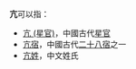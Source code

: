 '''亢'''可以指：
*[[亢_(星官)|亢 (星官)]]，中國古代[[星官|星官]]
*[[亢宿|亢宿]]，中國古代[[二十八宿|二十八宿]]之一
*[[亢姓|亢姓]]，中文姓氏
{{disambig|Cat=一字消歧义|K}}